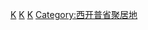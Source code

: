{{Commonscat|Cape Town}}

[[Category:非洲首都|K]]
[[Category:南非城市|K]]
[[Category:大西洋沿海城市|K]]
[[Category:西开普省聚居地|Category:西开普省聚居地]]